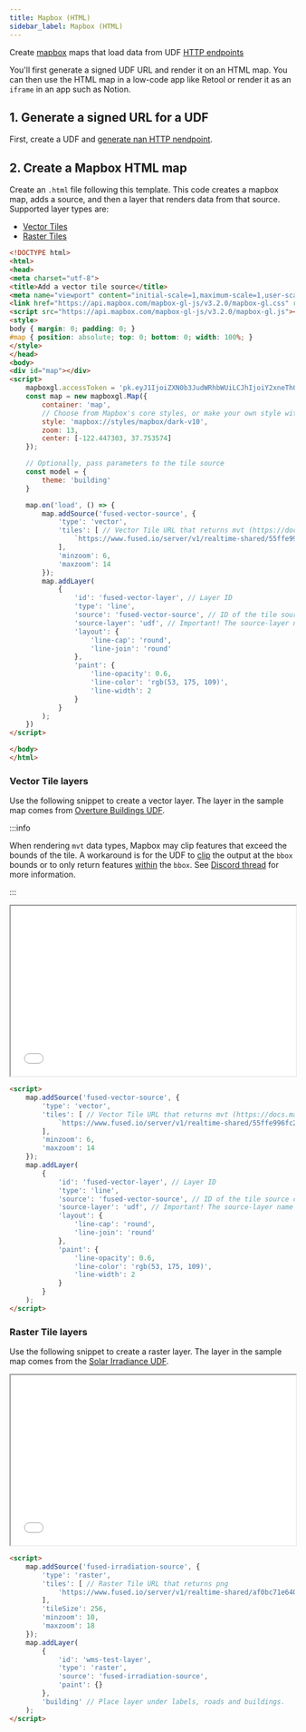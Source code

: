 ```yaml
---
title: Mapbox (HTML)
sidebar_label: Mapbox (HTML)
---
```


Create [mapbox](https://www.mapbox.com/) maps that load data from UDF [HTTP endpoints](/core-concepts/run/#http-requests)

You'll first generate a signed UDF URL and render it on an HTML map. You can then use the HTML map in a low-code app like Retool or render it as an `iframe` in an app such as Notion.

## 1. Generate a signed URL for a UDF

First, create a UDF and [generate nan HTTP nendpoint](/core-concepts/run/#http-requests).

## 2. Create a Mapbox HTML map

Create an `.html` file following this template. This code creates a mapbox map, adds a source, and then a layer that renders data from that source. Supported layer types are:

- [Vector Tiles](/user-guide/out/mapbox/#vector-tile-layers)
- [Raster Tiles](/user-guide/out/mapbox/#raster-tile-layers)

```html
<!DOCTYPE html>
<html>
<head>
<meta charset="utf-8">
<title>Add a vector tile source</title>
<meta name="viewport" content="initial-scale=1,maximum-scale=1,user-scalable=no">
<link href="https://api.mapbox.com/mapbox-gl-js/v3.2.0/mapbox-gl.css" rel="stylesheet">
<script src="https://api.mapbox.com/mapbox-gl-js/v3.2.0/mapbox-gl.js"></script>
<style>
body { margin: 0; padding: 0; }
#map { position: absolute; top: 0; bottom: 0; width: 100%; }
</style>
</head>
<body>
<div id="map"></div>
<script>
	mapboxgl.accessToken = 'pk.eyJ1IjoiZXN0b3JudWRhbWUiLCJhIjoiY2xneTh0Y3czMDczODNmcG11ZTNuazZvbSJ9.QFTdgqDlAFQKaJ_QLA35ew';
    const map = new mapboxgl.Map({
        container: 'map',
        // Choose from Mapbox's core styles, or make your own style with Mapbox Studio
        style: 'mapbox://styles/mapbox/dark-v10',
        zoom: 13,
        center: [-122.447303, 37.753574]
    });

    // Optionally, pass parameters to the tile source
    const model = {
        theme: 'building'
    }

    map.on('load', () => {
        map.addSource('fused-vector-source', {
            'type': 'vector',
            'tiles': [ // Vector Tile URL that returns mvt (https://docs.mapbox.com/data/tilesets/guides/vector-tiles-standards/)
                `https://www.fused.io/server/v1/realtime-shared/55ffe996fc2bd635cde3beda7e2632005e228798a1ef333297240b86af7d12a4/run/tiles/{z}/{x}/{y}?dtype_out_vector=mvt&type=${model.theme}`
            ],
            'minzoom': 6,
            'maxzoom': 14
        });
        map.addLayer(
            {
                'id': 'fused-vector-layer', // Layer ID
                'type': 'line',
                'source': 'fused-vector-source', // ID of the tile source created above
                'source-layer': 'udf', // Important! The source-layer name is 'udf' for all Fused vector tiles
                'layout': {
                    'line-cap': 'round',
                    'line-join': 'round'
                },
                'paint': {
                    'line-opacity': 0.6,
                    'line-color': 'rgb(53, 175, 109)',
                    'line-width': 2
                }
            }
        );
    })
</script>

</body>
</html>
```

### Vector Tile layers

Use the following snippet to create a vector layer. The layer in the sample map comes from [Overture Buildings UDF](https://github.com/fusedio/udfs/tree/main/public/Overture_Maps_Example).

:::info

When rendering `mvt` data types, Mapbox may clip features that exceed the bounds of the tile. A workaround is for the UDF to [clip](https://geopandas.org/en/stable/docs/reference/api/geopandas.clip.html) the output at the `bbox` bounds or to only return features [within](https://geopandas.org/en/stable/docs/reference/api/geopandas.GeoSeries.within.html) the `bbox`. See [Discord thread](https://discord.com/channels/1199097729243152434/1261105758360305775/1261105758360305775) for more information.

:::

<iframe src="/img/mapbox_vector.html"  height="300px" width="100%" scrolling="no"></iframe>

```html
<script>
    map.addSource('fused-vector-source', {
        'type': 'vector',
        'tiles': [ // Vector Tile URL that returns mvt (https://docs.mapbox.com/data/tilesets/guides/vector-tiles-standards/)
            `https://www.fused.io/server/v1/realtime-shared/55ffe996fc2bd635cde3beda7e2632005e228798a1ef333297240b86af7d12a4/run/tiles/{z}/{x}/{y}?dtype_out_vector=mvt&type=${model.theme}`
        ],
        'minzoom': 6,
        'maxzoom': 14
    });
    map.addLayer(
        {
            'id': 'fused-vector-layer', // Layer ID
            'type': 'line',
            'source': 'fused-vector-source', // ID of the tile source created above
            'source-layer': 'udf', // Important! The source-layer name is 'udf' for Fused vector tiles
            'layout': {
                'line-cap': 'round',
                'line-join': 'round'
            },
            'paint': {
                'line-opacity': 0.6,
                'line-color': 'rgb(53, 175, 109)',
                'line-width': 2
            }
        }
    );
</script>
```

### Raster Tile layers

Use the following snippet to create a raster layer. The layer in the sample map comes from the [Solar Irradiance UDF](https://github.com/fusedio/udfs/tree/main/public/Solar_Irradiance).

<iframe src="/img/mapbox_raster.html"  height="300px" width="100%" scrolling="no"></iframe>

```html
<script>
    map.addSource('fused-irradiation-source', {
        'type': 'raster',
        'tiles': [ // Raster Tile URL that returns png
            'https://www.fused.io/server/v1/realtime-shared/af0bc71e64075233b731f316988b323ac28658059db9e87388393fe187752501/run/tiles/{z}/{x}/{y}?dtype_out_raster=png'
        ],
        'tileSize': 256,
        'minzoom': 10,
        'maxzoom': 18
    });
    map.addLayer(
        {
            'id': 'wms-test-layer',
            'type': 'raster',
            'source': 'fused-irradiation-source',
            'paint': {}
        },
        'building' // Place layer under labels, roads and buildings.
    );
</script>
```